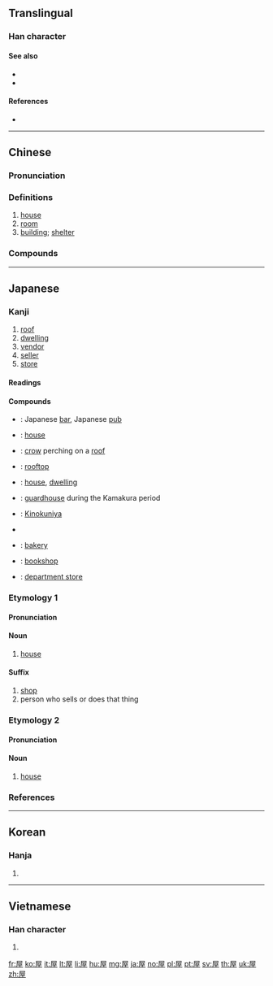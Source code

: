 {{character info/new}}
==Translingual==
{{stroke order|strokes=9}}

===Han character===
{{Han char|rn=44|rad=尸|as=06|sn=9|four=77214|canj=SMIG|ids=⿸尸至}}

====See also====
* {{l|mul|房}}
* {{l|mul|室}}

====References====
* {{Han ref|kx=0301.190|dkj=07684|dj=0598.110|hdz=20972.010|uh=5C4B|ud=23627|bh=ABCE|bd=43982}}

----

==Chinese==
{{zh-forms}}

===Pronunciation===
{{zh-pron
|m=wū
|c=uk1
|h=pfs=vuk
|md=ók
|mn=ok
|w=4oq
|mc=y
|oc=y
|ma=Zh-wu.ogg
|cat=n
}}

===Definitions===
{{zh-hanzi}}

# [[house]] {{zh-mw|c:間}}
# [[room]]
# [[building]]; [[shelter]]

===Compounds===
{{zh-der|屋子|屋企|上屋|不愧屋漏|不落屋|世界屋脊|二屋裡|仰屋|仰屋竊歎|仰屋興嘆|仰屋著書|住屋|僦屋|內堂屋|冰屋|危屋|古屋|吉屋|名古屋|啤酒屋|因樹為屋|土階茅屋|堂屋|場屋|夏屋|大屋|夾層屋|密屋|屋上建瓴|屋上架屋|屋上瞻烏|屋下架屋|屋下蓋屋|屋主|屋大維|屋宇|屋山|屋廬|屋梁|屋漏|屋烏推愛|屋瓦|屋社|屋簷|屋翼|屋脊|屋裡|屋裡人|屋裡的|屋除|屋頂|屋頂花園|席屋|平屋|建瓴高屋|愛屋及烏|成屋|房屋|房屋稅|扶堂屋|披屋|拉腳屋|新屋|暖屋|書屋|木屋|板屋|樣品屋|正屋|比屋|比屋可封|比屋而封|比屋而誅|法拍屋|活動房屋|海屋添籌|海屋籌添|海砂屋|潤屋|潤屋潤身|燕雀處屋|版屋|牽蘿補屋|狗屋|瓦屋|生棟覆屋|疊床架屋|發屋求狸|白屋|白屋人家|白屋寒門|矮牆淺屋|石版屋|破屋|破屋壞垣|磚屋|租屋|空屋|空屋率|穿房過屋|窮閻漏屋|網路茶屋|線上書屋|縮屋稱貞|群屋|茅屋|草屋|華屋|華屋丘墟|華屋山丘|落月屋梁|葺屋|蓬屋生輝|蔀屋|薄田朽屋|裡屋|賃屋|購屋|重屋|金屋|金屋藏嬌|鋪屋|隔屋攛椽|雪屋|預售屋|高屋建瓴|髮屋|鬼屋|黃屋車|黃金屋|黑屋子}}

----

==Japanese==

===Kanji===
{{ja-kanji|grade=3|rs=尸06}}

# [[roof]]
# [[dwelling]]
# [[vendor]]
# [[seller]]
# [[store]]

====Readings====
{{ja-readings|goon=[[おく]] (oku) , from [[をく]] (woku)|kanon=[[おく]] (oku) , from [[をく]] (woku)|kun=[[や]] (ya), [[やね]] (yane)}}

====Compounds====
{{der-top|Compounds}}
* {{ja-r|居酒屋|いざかや}}: Japanese [[bar]], Japanese [[pub]]
* {{ja-r|屋宇|おく.う}}: [[house]]
* {{ja-r|屋烏|おく.う}}: [[crow]] perching on a [[roof]]
* {{ja-r|屋上|おくじょう}}: [[rooftop]]
* {{ja-r|家屋|かおく}}: [[house]], [[dwelling]]
* {{ja-r|篝屋|かがりや}}: [[guardhouse]] during the Kamakura period
* {{ja-r|紀伊國屋|きのくにや}}: [[w:Books_Kinokuniya|Kinokuniya]]
* {{ja-r|名古屋|^なごや}}
* {{ja-r|パン屋|パンや}}: [[bakery]]
* {{ja-r|本屋|ほんや}}: [[bookshop]]
* {{ja-r|松屋|まつや}}: [[department store]]
{{der-bottom}}

===Etymology 1===
{{ja-kanjitab|や|yomi=k}}

====Pronunciation====
{{ja-pron|yomi=k|や|acc=1|acc_ref=DJR,NHK}}

====Noun====
{{ja-noun|や}}

# [[house]]

====Suffix====
{{ja-pos|suffix|や}}

# [[shop]]
# person who sells or does that thing

===Etymology 2===
{{ja-kanjitab|おく|yomi=o}}

====Pronunciation====
{{ja-pron|yomi=o|おく|acc=1|acc_ref=DJR,NHK}}

====Noun====
{{ja-noun|おく|hhira=をく}}

# [[house]]

===References===
<references/>

----

==Korean==

===Hanja===
{{ko-hanja|hangeul=옥}}

# {{defn|lang=ko|sort=尸06}}

----

==Vietnamese==

===Han character===
{{vi-hantu|[[ốc]], [[ọc]], [[thần]]|rs=尸06}}

# {{defn|lang=vi|sort=尸06}}

[[fr:屋]]
[[ko:屋]]
[[it:屋]]
[[lt:屋]]
[[li:屋]]
[[hu:屋]]
[[mg:屋]]
[[ja:屋]]
[[no:屋]]
[[pl:屋]]
[[pt:屋]]
[[sv:屋]]
[[th:屋]]
[[uk:屋]]
[[zh:屋]]